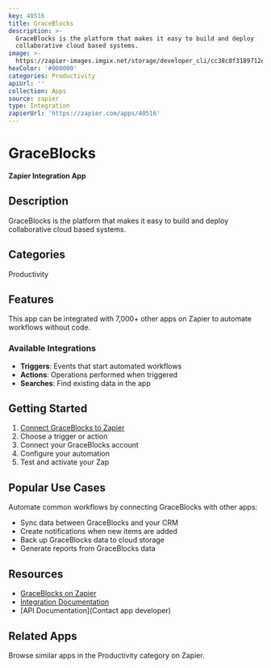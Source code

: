 ```yaml
---
key: 40516
title: GraceBlocks
description: >-
  GraceBlocks is the platform that makes it easy to build and deploy
  collaborative cloud based systems.
image: >-
  https://zapier-images.imgix.net/storage/developer_cli/cc38c8f3189712e4431cd2c3bb300d65_7.png?auto=format%2Ccompress&ixlib=python-3.0.0&q=50
hexColor: '#000000'
categories: Productivity
apiUrl: ''
collection: Apps
source: zapier
type: Integration
zapierUrl: 'https://zapier.com/apps/40516'
---
```

# GraceBlocks

**Zapier Integration App**

## Description

GraceBlocks is the platform that makes it easy to build and deploy collaborative cloud based systems.

## Categories

Productivity

## Features

This app can be integrated with 7,000+ other apps on Zapier to automate workflows without code.

### Available Integrations

- **Triggers**: Events that start automated workflows
- **Actions**: Operations performed when triggered
- **Searches**: Find existing data in the app

## Getting Started

1. [Connect GraceBlocks to Zapier](https://zapier.com/apps/40516)
2. Choose a trigger or action
3. Connect your GraceBlocks account
4. Configure your automation
5. Test and activate your Zap

## Popular Use Cases

Automate common workflows by connecting GraceBlocks with other apps:

- Sync data between GraceBlocks and your CRM
- Create notifications when new items are added
- Back up GraceBlocks data to cloud storage
- Generate reports from GraceBlocks data

## Resources

- [GraceBlocks on Zapier](https://zapier.com/apps/40516)
- [Integration Documentation](https://zapier.com/apps/40516/integrations)
- [API Documentation](Contact app developer)

## Related Apps

Browse similar apps in the Productivity category on Zapier.
